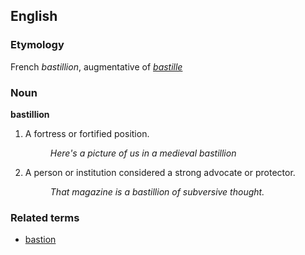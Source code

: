 ==English==

===Etymology===
French ''bastillion'', augmentative of ''[[bastille]]''

===Noun===
'''bastillion'''

# A fortress or fortified position.
#: ''Here's a picture of us in a medieval bastillion''
# A person or institution considered a strong advocate or protector.
#: ''That magazine is a bastillion of subversive thought.''

===Related terms===
* [[bastion]]